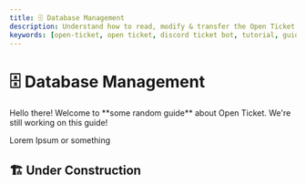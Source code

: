```yaml
---
title: 🗄️ Database Management
description: Understand how to read, modify & transfer the Open Ticket database and how use database plugins.
keywords: [open-ticket, open ticket, discord ticket bot, tutorial, guide, article, advanced, database, management, migrate, transfer, update]
---
```

<head>
    <link rel="apple-touch-icon" href="/img/logo_vertical.png"/>
</head>

# 🗄️ Database Management
<FlexHorizontal>
<div style={{width:"50%"}} className="otdocs-flex-mobile-width">
Hello there! Welcome to <C color="blue">**some random guide**</C> about Open Ticket. We're still working on this guide!

Lorem Ipsum or something
</div>
<div style={{width:"50%"}} className="otdocs-flex-mobile-width">
    <StyledTitle title="Database Management" description="Lorem Ipsum Description"></StyledTitle>
</div>
</FlexHorizontal>

<Divider></Divider>
## 🏗️ Under Construction